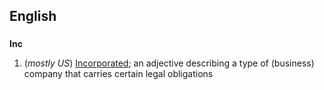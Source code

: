 ==English==
==={{acronym}}===
'''Inc'''
#(''mostly US'') [[Incorporated]]; an adjective describing a type of (business) company that carries certain legal obligations